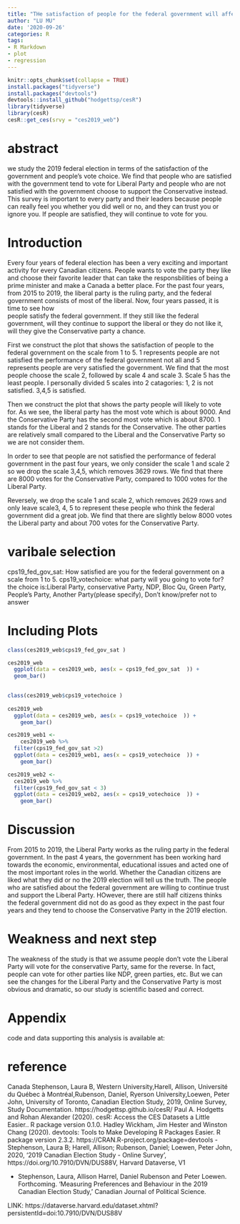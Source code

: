 ```yaml
---
title: "THe satisfaction of people for the federal government will affect the 2019 election result"
author: "LU MU"
date: '2020-09-26'
categories: R
tags:
- R Markdown
- plot
- regression
---
```


```r
knitr::opts_chunk$set(collapse = TRUE)
install.packages("tidyverse")
install.packages("devtools")
devtools::install_github("hodgettsp/cesR")
library(tidyverse)
library(cesR)
cesR::get_ces(srvy = "ces2019_web")
```


# abstract

we study the 2019 federal election in terms of the satisfaction of the government and people's vote choice. We find that people who are satisfied with
 the government tend to vote for Liberal Party and people who are not satisfied  with the government choose to support the Conservative instead. This survey is 
 important to every party and their leaders because people can really feel you whether you did well or no, and they can trust you or ignore you. If people are
 satisfied, they will continue to vote for you. 
 
# Introduction
 Every four years of federal election has been a very exciting and important activity for every Canadian citizens. People wants to vote the party they like 
 and choose their favorite leader that can take the responsbilities of being a prime minister and make a Canada a better place. For the past four years, from
 2015 to 2019, the liberal party is the ruling party, and the federal government consists of most of the liberal. Now, four years passed, it is time to see how  
people satisfy the federal government. If they still like the federal government, will they continue to support the liberal or they do not like it, will they
 give the Conservative party a chance. 
 
First we construct the plot that shows the satisfaction of people to the federal government on the scale from 1 to 5. 1 represents people are not satisfied 
the performance of the federal government not all and 5 represents people are very satisfied the government. We find that the most people choose the scale 2,
followed by scale 4 and scale 3. Scale 5 has the least people. I personally divided 5 scales into 2 catagories: 1, 2 is not satisfied. 3,4,5 is satisfied.
 
Then we construct the plot that shows the party people will likely to vote for. As we see, the liberal party has the most vote which is about 9000. And the
Conservative Party has the second most vote which is about 8700. 1 stands for the Liberal and 2 stands for the Conservative. The other parties are relatively 
small compared to the Liberal and the Conservative Party so we are not consider them. 

In order to see that people are not satisfied the performance of federal government in the past four years, we only consider the scale 1 and scale 2 so we drop
the scale 3,4,5, which removes 3629 rows. We find that there are 8000 votes for the Conservative Party, compared to 1000 votes for the Liberal Party. 

Reversely, we drop the scale 1 and scale 2, which removes 2629 rows and only leave scale3, 4, 5 to represent these people who think the federal government 
did a great job. We find that there are slightly below 8000 votes the Liberal party and about 700 votes for the Conservative Party. 

# varibale selection
 cps19_fed_gov_sat: How satisfied are you for the federal government on a scale from 1 to 5. 
 cps19_votechoice: what party will you going to vote for? the choice is:Liberal Party, conservative Party, NDP, Bloc Qu, Green Party, People's Party, Another Party(please specify), Don't know/prefer not to answer


# Including Plots

```r
class(ces2019_web$cps19_fed_gov_sat )

ces2019_web
  ggplot(data = ces2019_web, aes(x = cps19_fed_gov_sat  )) +
  geom_bar()
  


```
```r
class(ces2019_web$cps19_votechoice )
  
ces2019_web
  ggplot(data = ces2019_web, aes(x = cps19_votechoice  )) +
    geom_bar()

```
```r
ces2019_web1 <-
    ces2019_web %>%
  filter(cps19_fed_gov_sat >2)
  ggplot(data = ces2019_web1, aes(x = cps19_votechoice  )) +
    geom_bar()
```

```r


ces2019_web2 <-
  ces2019_web %>%
  filter(cps19_fed_gov_sat < 3) 
  ggplot(data = ces2019_web2, aes(x = cps19_votechoice  )) +
    geom_bar()
```

# Discussion
 From 2015 to 2019, the Liberal Party works as the ruling party in the federal government. In the past 4 years, the government has been working hard towards the
 economic, environmental, educational issues and acted one of the most important roles in the world. Whether the Canadian citizens are liked what they did or no
 the 2019 election will tell us the truth. The people who are satisfied about the federal government are willing to continue trust and support the Liberal Party.
 HOwever, there are still half citizens thinks the federal government did not do as good as they expect in the past four years and they tend to choose the Conservative Party in the 2019 election. 
  
# Weakness and next step
 The weakness of the study is that we assume people don't vote the Liberal Party will vote for the conservative Party, same for the reverse. In fact, people can 
 vote for other parties like NDP, green parties, etc. But we can see the changes for the Liberal Party and the Conservative Party is most obvious and dramatic, 
 so our study is scientific based and correct. 
  

# Appendix
code and data supporting this analysis is available at:  

# reference
 Canada Stephenson, Laura B, Western University,Harell, Allison, Université du Québec à Montréal,Rubenson, Daniel, Ryerson University,Loewen, Peter John, 
  University of Toronto, Canadian Election Study, 2019, Online Survey, Study Documentation.
  https://hodgettsp.github.io/cesR/
 Paul A. Hodgetts and Rohan Alexander (2020). cesR: Access the CES Datasets a Little Easier.. R package version 0.1.0.
  Hadley Wickham, Jim Hester and Winston Chang (2020). devtools: Tools to
  Make Developing R Packages Easier. R package version 2.3.2.
  https://CRAN.R-project.org/package=devtools
  - Stephenson, Laura B; Harell, Allison; Rubenson, Daniel; Loewen, Peter John, 2020, '2019 Canadian Election Study - Online Survey', https://doi.org/10.7910/DVN/DUS88V, Harvard Dataverse, V1
  
  - Stephenson, Laura, Allison Harrel, Daniel Rubenson and Peter Loewen. Forthcoming. 'Measuring Preferences and Behaviour in the 2019 Canadian Election Study,' Canadian Journal of Political Science.
  
  LINK: https://dataverse.harvard.edu/dataset.xhtml?persistentId=doi:10.7910/DVN/DUS88V

